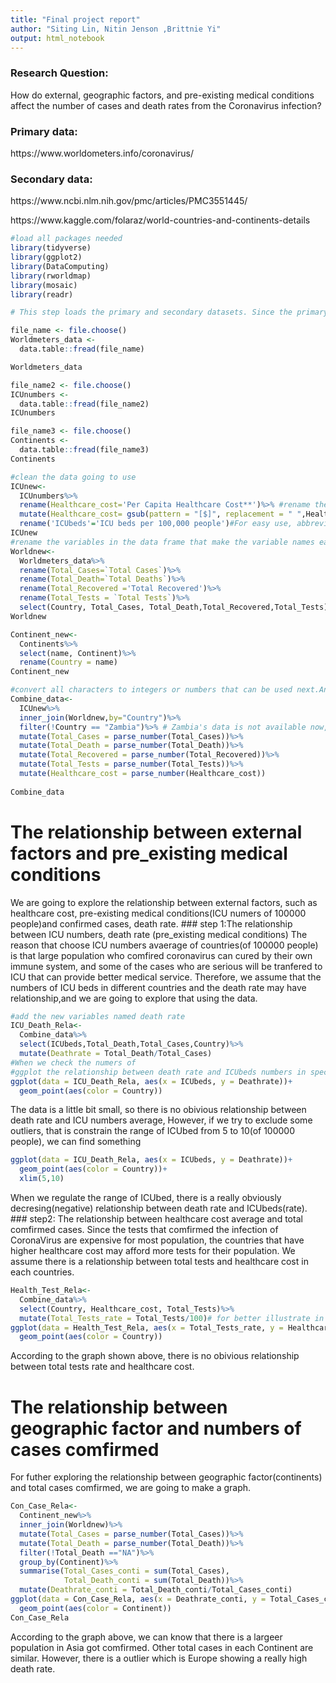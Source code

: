 ```yaml
---
title: "Final project report"
author: "Siting Lin, Nitin Jenson ,Brittnie Yi"
output: html_notebook
---
```


### Research Question:

How do external, geographic factors, and pre-existing medical conditions affect the number of cases and death rates from the Coronavirus infection?

### Primary data:

https://www.worldometers.info/coronavirus/

### Secondary data:

https://www.ncbi.nlm.nih.gov/pmc/articles/PMC3551445/

https://www.kaggle.com/folaraz/world-countries-and-continents-details


```r
#load all packages needed
library(tidyverse)
library(ggplot2)
library(DataComputing)
library(rworldmap)
library(mosaic)
library(readr)
```

```r
# This step loads the primary and secondary datasets. Since the primary data will be updated everday, we chose to use data from the day that we finished the preliminary EDA.

file_name <- file.choose() 
Worldmeters_data <- 
  data.table::fread(file_name)  

Worldmeters_data

file_name2 <- file.choose() 
ICUnumbers <- 
  data.table::fread(file_name2)  
ICUnumbers

file_name3 <- file.choose() 
Continents <- 
  data.table::fread(file_name3)  
Continents
```


```r
#clean the data going to use
ICUnew<-
  ICUnumbers%>%
  rename(Healthcare_cost='Per Capita Healthcare Cost**')%>% #rename the variable's name for easy use
  mutate(Healthcare_cost= gsub(pattern = "[$]", replacement = " ",Healthcare_cost))%>% #edit all regular expression
  rename('ICUbeds'='ICU beds per 100,000 people')#For easy use, abbreviate the variable's name
ICUnew
#rename the variables in the data frame that make the variable names easy to use, and arrange the variables that going to use next
Worldnew<- 
  Worldmeters_data%>%
  rename(Total_Cases=`Total Cases`)%>%
  rename(Total_Death=`Total Deaths`)%>%
  rename(Total_Recovered ='Total Recovered')%>%
  rename(Total_Tests = `Total Tests`)%>%
  select(Country, Total_Cases, Total_Death,Total_Recovered,Total_Tests)
Worldnew

Continent_new<-
  Continents%>%
  select(name, Continent)%>%
  rename(Country = name)
Continent_new

```
```r
#convert all characters to integers or numbers that can be used next.And join two sources together
Combine_data<-
  ICUnew%>%
  inner_join(Worldnew,by="Country")%>%
  filter(!Country == "Zambia")%>% # Zambia's data is not available now, so delete it
  mutate(Total_Cases = parse_number(Total_Cases))%>%
  mutate(Total_Death = parse_number(Total_Death))%>%
  mutate(Total_Recovered = parse_number(Total_Recovered))%>%
  mutate(Total_Tests = parse_number(Total_Tests))%>%
  mutate(Healthcare_cost = parse_number(Healthcare_cost))
  
Combine_data

```


# The relationship between external factors and pre_existing medical conditions
We are going to explore the relationship between external factors, such as healthcare cost, pre-existing medical conditions(ICU numers of 100000 people)and confirmed cases, death rate.
### step 1:The relationship between ICU numbers, death rate (pre_existing medical conditions)
The reason that choose ICU numbers avaerage of countries(of 100000 people) is that large population who comfired coronavirus can cured by their own immune system, and some of the cases who are serious will be tranfered to ICU that can provide better medical service. Therefore, we assume that the numbers of ICU beds in different countries and the death rate may have relationship,and we are going to explore that using the data.
```r
#add the new variables named death rate
ICU_Death_Rela<-
  Combine_data%>%
  select(ICUbeds,Total_Death,Total_Cases,Country)%>%
  mutate(Deathrate = Total_Death/Total_Cases)
#When we check the numers of 
#ggplot the relationship between death rate and ICUbeds numbers in specific countries
ggplot(data = ICU_Death_Rela, aes(x = ICUbeds, y = Deathrate))+
  geom_point(aes(color = Country))
```

The data is a little bit small, so there is no obivious relationship between death rate and ICU numbers average, However, if we try to exclude some outliers, that is constrain the range of ICUbed from 5 to 10(of 100000 people), we can find something


```r
ggplot(data = ICU_Death_Rela, aes(x = ICUbeds, y = Deathrate))+
  geom_point(aes(color = Country))+
  xlim(5,10)
```

When we regulate the range of ICUbed, there is a really obviously decresing(negative) relationship between death rate and ICUbeds(rate).
### step2: The relationship between healthcare cost average and total comfirmed cases.
Since the tests that comfirmed the infection of CoronaVirus are expensive for most population, the countries that have higher healthcare cost may afford more tests for their population. We assume there is a relationship between total tests and healthcare cost in each countries.

```r
Health_Test_Rela<-
  Combine_data%>%
  select(Country, Healthcare_cost, Total_Tests)%>%
  mutate(Total_Tests_rate = Total_Tests/100)# for better illustrate in graph, we changed the variable of total tests to the tests rate of 100 people
ggplot(data = Health_Test_Rela, aes(x = Total_Tests_rate, y = Healthcare_cost))+
  geom_point(aes(color = Country))
```

According to the graph shown above, there is no obivious relationship between total tests rate and healthcare cost.

# The relationship between geographic factor and numbers of cases comfirmed


For futher exploring the relationship between geographic factor(continents) and total cases comfirmed, we are going to make a graph. 

```r
Con_Case_Rela<-
  Continent_new%>%
  inner_join(Worldnew)%>%
  mutate(Total_Cases = parse_number(Total_Cases))%>%
  mutate(Total_Death = parse_number(Total_Death))%>%
  filter(!Total_Death =="NA")%>%
  group_by(Continent)%>%
  summarise(Total_Cases_conti = sum(Total_Cases),
            Total_Death_conti = sum(Total_Death))%>%
  mutate(Deathrate_conti = Total_Death_conti/Total_Cases_conti)
ggplot(data = Con_Case_Rela, aes(x = Deathrate_conti, y = Total_Cases_conti))+
  geom_point(aes(color = Continent))
Con_Case_Rela
```


According to the graph above, we can know that there is a largeer population in Asia got comfirmed. Other total cases in each Continent are similar. However, there is a outlier which is Europe showing a really high death rate.

